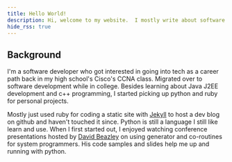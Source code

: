 ```yaml
---
title: Hello World!
description: Hi, welcome to my website.  I mostly write about software development and tech.
hide_rss: true
---
```


## Background

I'm a software developer who got interested in going into tech as a career path back in my high school's Cisco's CCNA class.  Migrated over to software development while in college.  Besides learning about Java J2EE development and c++ programming, I started picking up python and ruby for personal projects.

Mostly just used ruby for coding a static site with [Jekyll](https://jekyllrb.com/) to host a dev blog on github and haven't touched it since.
Python is still a language I still like learn and use.  When I first started out, I enjoyed watching conference presentations hosted by [David Beazley](https://www.dabeaz.com/) on using generator and co-routines for system programmers.  His code samples and slides help me up and running with python.